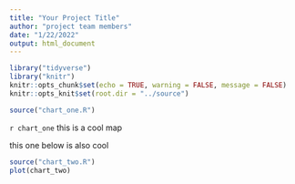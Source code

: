 ```yaml
---
title: "Your Project Title"
author: "project team members"
date: "1/22/2022"
output: html_document
---
```


```r
library("tidyverse")
library("knitr")
knitr::opts_chunk$set(echo = TRUE, warning = FALSE, message = FALSE)
knitr::opts_knit$set(root.dir = "../source")
```



```r
source("chart_one.R")
```
`r chart_one`
this is a cool map



this one below is also cool


```r
source("chart_two.R")
plot(chart_two)
```









